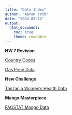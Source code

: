```yaml
---
title: "Data Index"
author: "Aaron Toth"
date: "2024-03-12"
output:
  html_document:
    toc: true
    theme: readable
---
```


**HW 7 Revision**

[Country Codes](CountryCodes.csv)

[Gas Price Data](pump_price_for_gasoline_us_per_liter.csv)


**New Challenge**

[Tanzania Women's Health Data](DHS_Tanzania_Data.csv)


**Mango Masterpiece**

[FAOSTAT Mango Data](UNdata_Export_20240311_114817217.csv)


